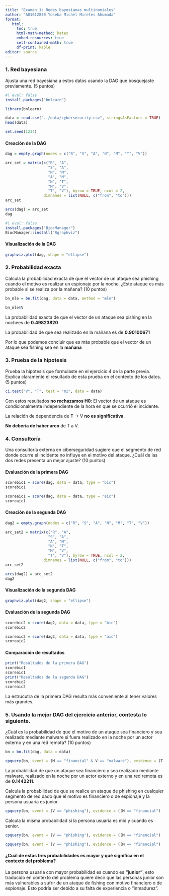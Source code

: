 ```yaml
---
title: "Examen 1: Redes bayesianas multinomiales"
author: "A01612830 Yoseba Michel Mireles Ahumada"
format:
   html:
     toc: true
     html-math-method: katex
     embed-resources: true
     self-contained-math: true
     df-print: kable
editor: source
---
```

### 1. Red bayesiana
Ajusta una red bayesiana a estos datos usando la DAG que bosquejaste previamente. (5 puntos)
```r
#| eval: false
install.packages("bnlearn")
```

```r
library(bnlearn)
```

```r
data = read.csv("../data/cybersecurity.csv", stringsAsFactors = TRUE)
head(data)

```
```r
set.seed(1234)
```

#### Creación de la DAG
```r
dag = empty.graph(nodes = c("R", "S", "A", "N", "M", "T", "V"))
```


```r
arc_set = matrix(c("R", "A",
                   "S", "A",
                   "N", "M",
                   "A", "M",
                   "N", "T",
                   "M", "V",
                   "T", "V"), byrow = TRUE, ncol = 2,
                 dimnames = list(NULL, c("from", "to")))
arc_set
```
```r
arcs(dag) = arc_set
dag
```

```r
#| eval: false
install.packages("BiocManager")
BiocManager::install("Rgraphviz")
```

#### Visualización de la DAG
```r
graphviz.plot(dag, shape = "ellipse")

```

### 2. Probabilidad exacta 
Calcula la probabilidad exacta de que el vector de un ataque sea phishing cuando el motivo es realizar un espionaje por la noche. ¿Este ataque es más probable si se realiza por la mañana? (10 puntos)

```r
bn_mle = bn.fit(dag, data = data, method = "mle")

```

```r
bn_mle$V
```
La probabilidad exacta de que el vector de un ataque sea pishing en la nochees de **0.49823820**

La probabilidad de que sea realizado en la mañana es de **0.90100671**

Por lo que podemos concluir que es más probable que el vector de un ataque sea fishing sea en la **mañana**

### 3. Prueba de la hipotesis

Prueba la hipótesis que formulaste en el ejercicio 4 de la parte previa. Explica claramente el resultado de esta prueba en el contexto de los datos. (5 puntos)

```r
ci.test("V", "T", test = "mi", data = data)

```
Con estos resultados **no rechazamos H0**: El vector de un ataque es condicionalmente independiente de la hora en que se ocurrió el incidente.

La relación de dependencia de T -> V **no es significativa**.

**No deberia de haber arco** de T a V.

### 4. Consultoría
Una consultoría externa en ciberseguridad sugiere que el segmento de red donde ocurre el incidente no influye en el motivo del ataque. ¿Cuál de las dos redes presenta un mejor ajuste? (10 puntos)

#### Evaluación de la primera DAG

```r
scorebic1 = score(dag, data = data, type = "bic")
scorebic1
```
```r
scoreaic1 = score(dag, data = data, type = "aic")
scoreaic1 
```

#### Creación de la segunda DAG
```r
dag2 = empty.graph(nodes = c("R", "S", "A", "N", "M", "T", "V"))
```

```r
arc_set2 = matrix(c("R", "A",
                   "S", "A",
                   "A", "M",
                   "N", "T",
                   "M", "V",
                   "T", "V"), byrow = TRUE, ncol = 2,
                 dimnames = list(NULL, c("from", "to")))
arc_set2
```
```r
arcs(dag2) = arc_set2
dag2
```

#### Visualización de la segunda DAG
```r
graphviz.plot(dag2, shape = "ellipse")
```
#### Evaluación de la segunda DAG

```r
scorebic2 = score(dag2, data = data, type = "bic")
scorebic2
```

```r
scoreaic2 = score(dag2, data = data, type = "aic")
scoreaic2
```
#### Comparación de resultados
```r
print("Resultados de la primera DAG")
scorebic1
scoreaic1
print("Resultados de la segunda DAG")
scorebic2
scoreaic2
```
La estrucutra de la primera DAG resulta más conveniente al tener valores más grandes.

### 5. Usando la mejor DAG del ejercicio anterior, contesta lo siguiente.

¿Cuál es la probabilidad de que el motivo de un ataque sea financiero y sea realizado mediante malware si fuera realizado en la noche por un actor externo y en una red remota? (10 puntos)

```r
bn = bn.fit(dag, data = data)
```
```r
cpquery(bn, event = (M == "financial" & V == "malware"), evidence = (T == "night" & A == "external" & N == "remote"), n=10^6)
```
La probabilidad de que un ataque sea financiero y sea realizado mediante malware, realizado en la noche por un actor externo y en una red remota es de **0.1442211**.


Calcula la probabilidad de que se realice un ataque de phishing en cualquier segmento de red dado que el motivo es financiero o de espionaje y la persona usuaria es junior. 

```r
cpquery(bn, event = (V == "phishing"), evidence = ((M == "financial") | (M == "espionage")) & (S == "junior"), n = 10^6)
```
Calcula la misma probabilidad si la persona usuaria es mid y cuando es senior. 

```r
cpquery(bn, event = (V == "phishing"), evidence = ((M == "financial") | (M == "espionage")) & (S == "mid"), n = 10^6)
```
```r
cpquery(bn, event = (V == "phishing"), evidence = ((M == "financial") | (M == "espionage")) & (S == "senior"), n = 10^6)
```
#### ¿Cuál de estas tres probabilidades es mayor y qué significa en el contexto del problema? 

La persona usuaria con mayor probabilidad es cuando es **"junior"**, esto traducido en contexto del problema quiere decir que las personas junior son más vulnerables a sufrir de un ataque de fishing con motivo financiero o de espionaje. Esto podría ser debido a su falta de experiencia o "inmadurez".